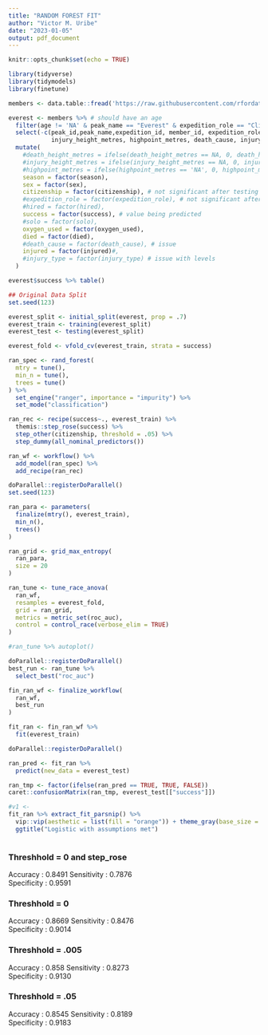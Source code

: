 ```yaml
---
title: "RANDOM FOREST FIT"
author: "Victor M. Uribe"
date: "2023-01-05"
output: pdf_document
---
```


```r
knitr::opts_chunk$set(echo = TRUE)
```


```r
library(tidyverse)
library(tidymodels)
library(finetune)
```



```r
members <- data.table::fread('https://raw.githubusercontent.com/rfordatascience/tidytuesday/master/data/2020/2020-09-22/members.csv')

everest <- members %>% # should have an age
  filter(age != 'NA' & peak_name == "Everest" & expedition_role == "Climber") %>% 
  select(-c(peak_id,peak_name,expedition_id, member_id, expedition_role, death_height_metres,
            injury_height_metres, highpoint_metres, death_cause, injury_type, hired, solo)) %>%
  mutate(
    #death_height_metres = ifelse(death_height_metres == NA, 0, death_height_metres), # issue wiith levels for some reason
    #injury_height_metres = ifelse(injury_height_metres == NA, 0, injury_height_metres), # gives leveling issue 
    #highpoint_metres = ifelse(highpoint_metres == 'NA', 0, highpoint_metres), # thows off the p values
    season = factor(season),
    sex = factor(sex),
    citizenship = factor(citizenship), # not significant after testing
    #expedition_role = factor(expedition_role), # not significant after testing
    #hired = factor(hired), 
    success = factor(success), # value being predicted
    #solo = factor(solo),
    oxygen_used = factor(oxygen_used),
    died = factor(died),
    #death_cause = factor(death_cause), # issue
    injured = factor(injured)#,
    #injury_type = factor(injury_type) # issue with levels
  ) 
```


```r
everest$success %>% table()
```

```r
## Original Data Split
set.seed(123)

everest_split <- initial_split(everest, prop = .7)
everest_train <- training(everest_split)
everest_test <- testing(everest_split)

everest_fold <- vfold_cv(everest_train, strata = success)
```


```r
ran_spec <- rand_forest(
  mtry = tune(),
  min_n = tune(),
  trees = tune()
) %>% 
  set_engine("ranger", importance = "impurity") %>% 
  set_mode("classification")

ran_rec <- recipe(success~., everest_train) %>%
  themis::step_rose(success) %>% 
  step_other(citizenship, threshold = .05) %>% 
  step_dummy(all_nominal_predictors())

ran_wf <- workflow() %>% 
  add_model(ran_spec) %>% 
  add_recipe(ran_rec)
```


```r
doParallel::registerDoParallel()
set.seed(123)

ran_para <- parameters(
  finalize(mtry(), everest_train),
  min_n(),
  trees()
)

ran_grid <- grid_max_entropy(
  ran_para,
  size = 20
)

ran_tune <- tune_race_anova(
  ran_wf,
  resamples = everest_fold,
  grid = ran_grid,
  metrics = metric_set(roc_auc),
  control = control_race(verbose_elim = TRUE)
)
```


```r
#ran_tune %>% autoplot()
```


```r
doParallel::registerDoParallel()
best_run <- ran_tune %>% 
  select_best("roc_auc")

fin_ran_wf <- finalize_workflow(
  ran_wf,
  best_run
)

fit_ran <- fin_ran_wf %>% 
  fit(everest_train)
```





```r
doParallel::registerDoParallel()

ran_pred <- fit_ran %>% 
  predict(new_data = everest_test) 

ran_tmp <- factor(ifelse(ran_pred == TRUE, TRUE, FALSE)) 
caret::confusionMatrix(ran_tmp, everest_test[["success"]])
```


```r
#v1 <- 
fit_ran %>% extract_fit_parsnip() %>% 
  vip::vip(aesthetic = list(fill = "orange")) + theme_gray(base_size = 15) + 
  ggtitle("Logistic with assumptions met")
  
```


### Threshhold = 0 and step_rose
Accuracy : 0.8491
Sensitivity : 0.7876          
Specificity : 0.9591


### Threshhold = 0
Accuracy : 0.8669 
Sensitivity : 0.8476          
Specificity : 0.9014


### Threshhold = .005
Accuracy : 0.858
Sensitivity : 0.8273        
Specificity : 0.9130 


### Threshhold = .05
Accuracy : 0.8545 
Sensitivity : 0.8189          
Specificity : 0.9183






